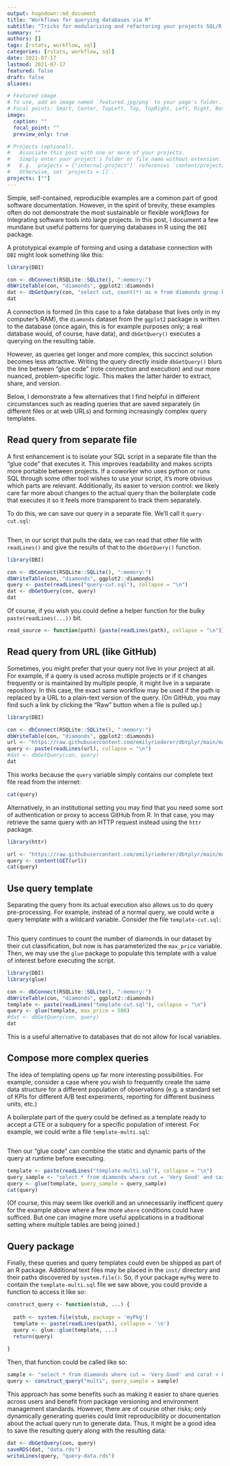 ```yaml
---
output: hugodown::md_document
title: "Workflows for querying databases via R"
subtitle: "Tricks for modularizing and refactoring your projects SQL/R interface"
summary: ""
authors: []
tags: [rstats, workflow, sql]
categories: [rstats, workflow, sql]
date: 2021-07-17
lastmod: 2021-07-17
featured: false
draft: false
aliases:

# Featured image
# To use, add an image named `featured.jpg/png` to your page's folder.
# Focal points: Smart, Center, TopLeft, Top, TopRight, Left, Right, BottomLeft, Bottom, BottomRight.
image:
  caption: ""
  focal_point: ""
  preview_only: true

# Projects (optional).
#   Associate this post with one or more of your projects.
#   Simply enter your project's folder or file name without extension.
#   E.g. `projects = ["internal-project"]` references `content/project/deep-learning/index.md`.
#   Otherwise, set `projects = []`.
projects: [""]
---
```


Simple, self-contained, reproducible examples are a common part of good software documentation. However, in the spirit of brevity, these examples often do not demonstrate the most sustainable or flexible *workflows* for integrating software tools into large projects. In this post, I document a few mundane but useful patterns for querying databases in R using the `DBI` package. 

A prototypical example of forming and using a database connection with `DBI` might look something like this:


```r
library(DBI)

con <- dbConnect(RSQLite::SQLite(), ":memory:")
dbWriteTable(con, "diamonds", ggplot2::diamonds)
dat <- dbGetQuery(con, "select cut, count(*) as n from diamonds group by 1")
dat
```

A connection is formed (in this case to a fake database that lives only in my computer's RAM), the `diamonds` dataset from the `ggplot2` package is written to the database (once again, this is for example purposes only; a real database would, of course, have data), and `dbGetQuery()` executes a querying on the resulting table. 

However, as queries get longer and more complex, this succinct solution becomes less attractive. Writing the query directly inside `dbGetQuery()` blurs the line between "glue code" (rote connection and execution) and our more nuanced, problem-specific logic. This makes the latter harder to extract, share, and version. 

Below, I demonstrate a few alternatives that I find helpful in different circumstances such as reading queries that are saved separately (in different files or at web URLs) and forming increasingly complex query templates.

## Read query from separate file

A first enhancement is to isolate your SQL script in a separate file than the "glue code" that executes it. This improves readability and makes scripts more portable between projects. If a coworker who uses python or runs SQL through some other tool wishes to use your script, it's more obvious which parts are relevant. Additionally, its easier to version control: we likely care far more about changes to the actual query than the boilerplate code that executes it so it feels more transparent to track them separately.

To do this, we can save our query in a separate file. We'll call it `query-cut.sql`:

```r
```

Then, in our script that pulls the data, we can read that other file with `readLines()` and give the results of that to the `dbGetQuery()` function.

```r
library(DBI)

con <- dbConnect(RSQLite::SQLite(), ":memory:")
dbWriteTable(con, "diamonds", ggplot2::diamonds)
query <- paste(readLines("query-cut.sql"), collapse = "\n")
dat <- dbGetQuery(con, query)
dat
```

Of course, if you wish you could define a helper function for the bulky `paste(readLines(...))` bit.

```r
read_source <- function(path) {paste(readLines(path), collapse = "\n")}
```

## Read query from URL (like GitHub)

Sometimes, you might prefer that your query not live in your project at all. For example, if a query is used across multiple projects or if it changes frequently or is maintained by multiple people, it might live in a separate repository. In this case, the exact same workflow may be used if the path is replaced by a URL to a plain-text version of the query. (On GitHub, you may find such a link by clicking the "Raw" button when a file is pulled up.)

```r
library(DBI)

con <- dbConnect(RSQLite::SQLite(), ":memory:")
dbWriteTable(con, "diamonds", ggplot2::diamonds)
url <- "https://raw.githubusercontent.com/emilyriederer/dbtplyr/main/macros/across.sql"
query <- paste(readLines(url), collapse = "\n")
#dat <- dbGetQuery(con, query)
dat
```

This works because the `query` variable simply contains our complete text file read from the internet:

```r
cat(query)
```

Alternatively, in an institutional setting you may find that you need some sort of authentication or proxy to access GitHub from R. In that case, you may retrieve the same query with an HTTP request instead using the `httr` package.

```r
library(httr)

url <- "https://raw.githubusercontent.com/emilyriederer/dbtplyr/main/macros/across.sql"
query <- content(GET(url))
cat(query)
```

## Use query template

Separating the query from its actual execution also allows us to do query pre-processing. For example, instead of a normal query, we could write a query template with a wildcard variable. Consider the file `template-cut.sql`:

```r
```

This query continues to count the number of diamonds in our dataset by their cut classification, but now is has parameterized the `max_price` variable. Then, we may use the `glue` package to populate this template with a value of interest before executing the script.

```r
library(DBI)
library(glue)

con <- dbConnect(RSQLite::SQLite(), ":memory:")
dbWriteTable(con, "diamonds", ggplot2::diamonds)
template <- paste(readLines("template-cut.sql"), collapse = "\n")
query <- glue(template, max_price = 500)
#dat <- dbGetQuery(con, query)
dat
```

This is a useful alternative to databases that do not allow for local variables. 

## Compose more complex queries

The idea of templating opens up far more interesting possibilities. For example, consider a case where you wish to frequently create the same data structure for a different population of observations (e.g. a standard set of KPIs for different A/B test experiments, reporting for different business units, etc.) 

A boilerplate part of the query could be defined as a template ready to accept a CTE or a subquery for a specific population of interest. For example, we could write a file `template-multi.sql`:

```r
```

Then our "glue code" can combine the static and dynamic parts of the query at runtime before executing. 

```r
template <- paste(readLines("template-multi.sql"), collapse = "\n")
query_sample <- "select * from diamonds where cut = 'Very Good' and carat < 0.25"
query <- glue(template, query_sample = query_sample)
cat(query)
```

(Of course, this may seem like overkill and an unnecessarily inefficent query for the example above where a few more `where` conditions could have sufficed. But one can imagine more useful applications in a traditional setting where multiple tables are being joined.)

## Query package

Finally, these queries and query templates could even be shipped as part of an R package. Additional text files may be placed in the `inst/` directory and their paths discovered by `system.file()`. So, if your package `myPkg` were to contain the `template-multi.sql` file we saw above, you could provide a function to access it like so:

```r
construct_query <- function(stub, ...) {
  
  path <- system.file(stub, package = 'myPkg')
  template <- paste(readLines(path), collapse = '\n')
  query <- glue::glue(template, ...)
  return(query)
  
}
```

Then, that function could be called like so:

```r
sample <- "select * from diamonds where cut = 'Very Good' and carat < 0.25"
query <- construct_query("multi", query_sample = sample)
```

This approach has some benefits such as making it easier to share queries across users and benefit from package versioning and environment management standards. However, there are of course other risks; only dynamically generating queries could limit reproducibility or documentation about the actual query run to generate data. Thus, it might be a good idea to save the resulting query along with the resulting data:

```r
dat <- dbGetQuery(con, query)
saveRDS(dat, "data.rds")
writeLines(query, "query-data.rds")
```



